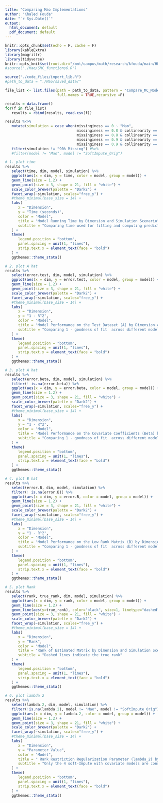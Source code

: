 ```yaml
---
title: "Comparing Mao Implementations"
author: "Khaled Fouda"
date: "`r Sys.Date()`"
output:
  html_document: default
  pdf_document: default
---
```


```r
knitr::opts_chunk$set(echo = F, cache = F)
library(kableExtra)
library(magrittr)
library(tidyverse)
knitr::opts_knit$set(root.dir="/mnt/campus/math/research/kfouda/main/HEC/Youssef/HEC_MAO_COOP/")
#source("./Mao/SMC_functions6.R")
```


```r
source("./code_files/import_lib.R")
#path_to_data = "./Mao/saved_data/"
```





```r
file_list <- list.files(path = path_to_data, pattern = "Compare_MC_Models.*\\.csv$",
                        full.names = TRUE,recursive =F)

results = data.frame()
for(f in file_list)
   results = rbind(results, read.csv(f))

results %<>%
   mutate(simulation = case_when(missinginess == 0 ~ "Mao",
                                 missinginess == 0.8 & collinearity == TRUE ~ "80% Missing with Coll",
                                 missinginess == 0.8 & collinearity == FALSE ~ "80% Missing",
                                 missinginess == 0.9 & collinearity == TRUE ~ "90% Missing with Coll",
                                 missinginess == 0.9 & collinearity == FALSE ~ "90% Missing")) %>%
   filter(simulation != "90% Missing") #%>%
   #filter(model != "Mao", model != "SoftImpute_Orig")
```


```r
# 1. plot time
results %>%
   select(time, dim, model, simulation) %>%
   ggplot(aes(x = dim, y = time, color = model, group = model)) +
   geom_line(size = 1.2) + 
   geom_point(size = 3, shape = 21, fill = "white") +  
   scale_color_brewer(palette = "Dark2") +  
   facet_wrap(~simulation, scales="free_y") +
   #theme_minimal(base_size = 14) + 
   labs(
      x = "Dimension", 
      y = "Time (seconds)", 
      color = "Model",  
      title = "Model Running Time by Dimension and Simulation Scenario",
      subtitle = "Comparing time used for fitting and computing predictions across different models"
   ) +
   theme(
      legend.position = "bottom", 
      panel.spacing = unit(1, "lines"),  
      strip.text.x = element_text(face = "bold")  
   ) +
   ggthemes::theme_stata()
```


```r
# 2. plot A hat
results %>%
   select(error.test, dim, model, simulation) %>%
   ggplot(aes(x = dim, y = error.test, color = model, group = model)) +
   geom_line(size = 1.2) + 
   geom_point(size = 3, shape = 21, fill = "white") +  
   scale_color_brewer(palette = "Dark2") +  
   facet_wrap(~simulation, scales="free_y") +
   #theme_minimal(base_size = 14) + 
   labs(
      x = "Dimension", 
      y = "1 - R^2", 
      color = "Model",  
      title = "Model Performance on the Test Dataset (A) by Dimension and Simulation Scenario",
      subtitle = "Comparing 1 - goodness of fit  across different models"
   ) +
   theme(
      legend.position = "bottom", 
      panel.spacing = unit(1, "lines"),  
      strip.text.x = element_text(face = "bold")  
   ) +
   ggthemes::theme_stata()
```


```r
# 3. plot A hat
results %>%
   select(error.beta, dim, model, simulation) %>%
   filter(! is.na(error.beta)) %>% 
   ggplot(aes(x = dim, y = error.beta, color = model, group = model)) +
   geom_line(size = 1.2) + 
   geom_point(size = 3, shape = 21, fill = "white") +  
   scale_color_brewer(palette = "Dark2") +  
   facet_wrap(~simulation, scales="free_y") +
   #theme_minimal(base_size = 14) + 
   labs(
      x = "Dimension", 
      y = "1 - R^2", 
      color = "Model",  
      title = "Model Performance on the Covariate Coefficients (Beta) by Dimension and Simulation Scenario",
      subtitle = "Comparing 1 - goodness of fit  across different models"
   ) +
   theme(
      legend.position = "bottom", 
      panel.spacing = unit(1, "lines"),  
      strip.text.x = element_text(face = "bold")  
   ) +
   ggthemes::theme_stata()
```


```r
# 4. plot B hat
results %>%
   select(error.B, dim, model, simulation) %>%
   filter(! is.na(error.B)) %>% 
   ggplot(aes(x = dim, y = error.B, color = model, group = model)) +
   geom_line(size = 1.2) + 
   geom_point(size = 3, shape = 21, fill = "white") +  
   scale_color_brewer(palette = "Dark2") +  
   facet_wrap(~simulation, scales="free_y") +
   #theme_minimal(base_size = 14) + 
   labs(
      x = "Dimension", 
      y = "1 - R^2", 
      color = "Model",  
      title = "Model Performance on the Low Rank Matrix (B) by Dimension and Simulation Scenario",
      subtitle = "Comparing 1 - goodness of fit  across different models"
   ) +
   theme(
      legend.position = "bottom", 
      panel.spacing = unit(1, "lines"),  
      strip.text.x = element_text(face = "bold")  
   ) +
   ggthemes::theme_stata()
```


```r
# 5. plot Rank
results %>%
   select(rank, true_rank, dim, model, simulation) %>%
   ggplot(aes(x = dim, y = rank, color = model, group = model)) +
   geom_line(size = 1.2) + 
   geom_line(aes(y=true_rank), color="black", size=1, linetype="dashed") +
   geom_point(size = 3, shape = 21, fill = "white") +  
   scale_color_brewer(palette = "Dark2") +  
   facet_wrap(~simulation, scales="free_y") +
   #theme_minimal(base_size = 14) + 
   labs(
      x = "Dimension", 
      y = "Rank", 
      color = "Model",  
      title = "Rank of Estimated Matrix by Dimension and Simulation Scenario",
      subtitle = "Dashed lines indicate the true rank"
   ) +
   theme(
      legend.position = "bottom", 
      panel.spacing = unit(1, "lines"),  
      strip.text.x = element_text(face = "bold")  
   ) +
   ggthemes::theme_stata()
```


```r
# 6. plot lambda 2
results %>%
   select(lambda.2, dim, model, simulation) %>% 
   filter(!is.na(lambda.2), model != "Mao", model != "SoftImpute_Orig") %>% 
   ggplot(aes(x = dim, y = lambda.2, color = model, group = model)) +
   geom_line(size = 1.2) + 
   geom_point(size = 3, shape = 21, fill = "white") +  
   scale_color_brewer(palette = "Dark2") +  
   facet_wrap(~simulation, scales="free_y") +
   #theme_minimal(base_size = 14) + 
   labs(
      x = "Dimension", 
      y = "Parameter Value", 
      color = "Model",  
      title = " Rank Restriction Regularization Parameter (lambda_2) by Dimension and Simulation Scenario",
      subtitle = "Only the 4 soft-Impute with covariate models are considered"
   ) +
   theme(
      legend.position = "bottom", 
      panel.spacing = unit(1, "lines"),  
      strip.text.x = element_text(face = "bold")  
   ) +
   ggthemes::theme_stata()


```


